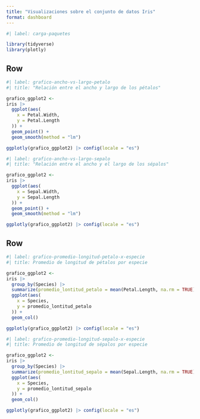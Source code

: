 ---
title: "Visualizaciones sobre el conjunto de datos Iris"
format: dashboard
---

```{r}
#| label: carga-paquetes

library(tidyverse)
library(plotly)
```


## Row

```{r}
#| label: grafico-ancho-vs-largo-petalo
#| title: "Relación entre el ancho y largo de los pétalos"

grafico_ggplot2 <-
iris |>
  ggplot(aes(
    x = Petal.Width,
    y = Petal.Length
  )) +
  geom_point() +
  geom_smooth(method = "lm")

ggplotly(grafico_ggplot2) |> config(locale = "es")
```

```{r}
#| label: grafico-ancho-vs-largo-sepalo
#| title: "Relación entre el ancho y el largo de los sépalos"

grafico_ggplot2 <-
iris |>
  ggplot(aes(
    x = Sepal.Width,
    y = Sepal.Length
  )) +
  geom_point() +
  geom_smooth(method = "lm")

ggplotly(grafico_ggplot2) |> config(locale = "es")
```

## Row {.tabset}

```{r}
#| label: grafico-promedio-longitud-petalo-x-especie
#| title: Promedio de longitud de pétalos por especie

grafico_ggplot2 <-
iris |>
  group_by(Species) |>
  summarize(promedio_lontitud_petalo = mean(Petal.Length, na.rm = TRUE)) |>
  ggplot(aes(
    x = Species,
    y = promedio_lontitud_petalo
  )) +
  geom_col()

ggplotly(grafico_ggplot2) |> config(locale = "es")
```

```{r}
#| label: grafico-promedio-longitud-sepalo-x-especie
#| title: Promedio de longitud de sépalos por especie

grafico_ggplot2 <-
iris |>
  group_by(Species) |>
  summarize(promedio_lontitud_sepalo = mean(Sepal.Length, na.rm = TRUE)) |>
  ggplot(aes(
    x = Species,
    y = promedio_lontitud_sepalo
  )) +
  geom_col()

ggplotly(grafico_ggplot2) |> config(locale = "es")
```
